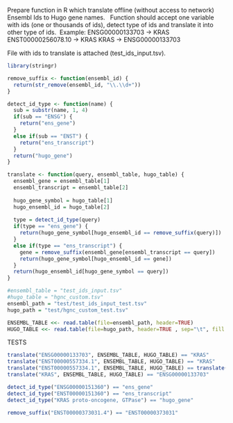 Prepare function in R which translate offline (without access to network) Ensembl Ids to Hugo gene names.  
Function should accept one variable with ids (one or thousands of ids), detect type of  ids and translate it into other type of ids. 
Example: 
ENSG00000133703 -> KRAS
ENST00000256078.10 -> KRAS
KRAS -> ENSG00000133703

File with ids to translate is attached (test_ids_input.tsv).

```r
library(stringr)

remove_suffix <- function(ensembl_id) {
  return(str_remove(ensembl_id, "\\.\\d+"))
}

detect_id_type <- function(name) {
  sub = substr(name, 1, 4)
  if(sub == "ENSG") {
    return("ens_gene")
  }
  else if(sub == "ENST") {
    return("ens_transcript")
  }
  return("hugo_gene")
}

translate <- function(query, ensembl_table, hugo_table) {
  ensembl_gene = ensembl_table[1]
  ensembl_transcript = ensembl_table[2]
  
  hugo_gene_symbol = hugo_table[1]
  hugo_ensembl_id = hugo_table[2]
  
  type = detect_id_type(query)
  if(type == "ens_gene") {
    return(hugo_gene_symbol[hugo_ensembl_id == remove_suffix(query)])
  }
  else if(type == "ens_transcript") {
    gene = remove_suffix(ensembl_gene[ensembl_transcript == query])
    return(hugo_gene_symbol[hugo_ensembl_id == gene])
  }
  return(hugo_ensembl_id[hugo_gene_symbol == query])
}

```


```r
#ensembl_table = "test_ids_input.tsv"
#hugo_table = "hgnc_custom.tsv"
ensembl_path = "test/test_ids_input_test.tsv"
hugo_path = "test/hgnc_custom_test.tsv"

ENSEMBL_TABLE <<- read.table(file=ensembl_path, header=TRUE)
HUGO_TABLE <<- read.table(file=hugo_path, header=TRUE , sep="\t", fill = TRUE)

```


TESTS
```r

translate("ENSG00000133703", ENSEMBL_TABLE, HUGO_TABLE) == "KRAS"
translate("ENST00000557334.1", ENSEMBL_TABLE, HUGO_TABLE) == "KRAS"
translate("ENST00000557334.1", ENSEMBL_TABLE, HUGO_TABLE) == translate("ENST00000556131.1", ENSEMBL_TABLE, HUGO_TABLE)
translate("KRAS", ENSEMBL_TABLE, HUGO_TABLE) == "ENSG00000133703"

detect_id_type("ENSG00000151360") == "ens_gene"
detect_id_type("ENST00000151360") == "ens_transcript"
detect_id_type("KRAS proto-oncogene, GTPase") == "hugo_gene"

remove_suffix("ENST00000373031.4") == "ENST00000373031"

```

